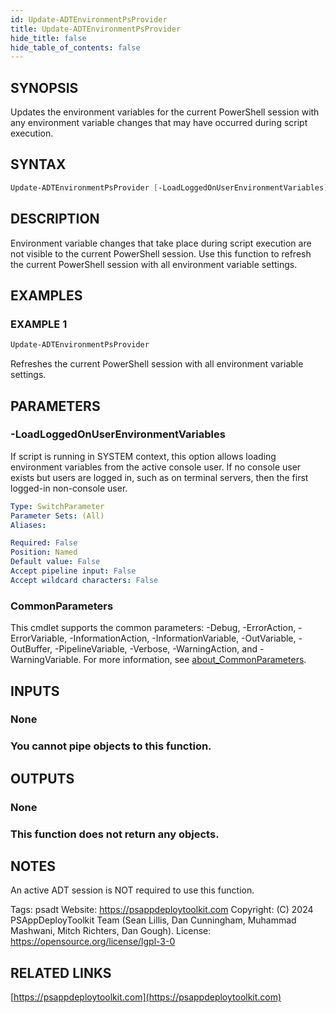 ```yaml
---
id: Update-ADTEnvironmentPsProvider
title: Update-ADTEnvironmentPsProvider
hide_title: false
hide_table_of_contents: false
---
```


## SYNOPSIS

Updates the environment variables for the current PowerShell session with any environment variable changes that may have occurred during script execution.

## SYNTAX

```powershell
Update-ADTEnvironmentPsProvider [-LoadLoggedOnUserEnvironmentVariables] [<CommonParameters>]
```

## DESCRIPTION

Environment variable changes that take place during script execution are not visible to the current PowerShell session.
Use this function to refresh the current PowerShell session with all environment variable settings.

## EXAMPLES

### EXAMPLE 1

```powershell
Update-ADTEnvironmentPsProvider
```

Refreshes the current PowerShell session with all environment variable settings.

## PARAMETERS

### -LoadLoggedOnUserEnvironmentVariables

If script is running in SYSTEM context, this option allows loading environment variables from the active console user.
If no console user exists but users are logged in, such as on terminal servers, then the first logged-in non-console user.

```yaml
Type: SwitchParameter
Parameter Sets: (All)
Aliases:

Required: False
Position: Named
Default value: False
Accept pipeline input: False
Accept wildcard characters: False
```

### CommonParameters

This cmdlet supports the common parameters: -Debug, -ErrorAction, -ErrorVariable, -InformationAction, -InformationVariable, -OutVariable, -OutBuffer, -PipelineVariable, -Verbose, -WarningAction, and -WarningVariable. For more information, see [about_CommonParameters](http://go.microsoft.com/fwlink/?LinkID=113216).

## INPUTS

### None

### You cannot pipe objects to this function.
## OUTPUTS

### None

### This function does not return any objects.
## NOTES
An active ADT session is NOT required to use this function.

Tags: psadt
Website: https://psappdeploytoolkit.com
Copyright: (C) 2024 PSAppDeployToolkit Team (Sean Lillis, Dan Cunningham, Muhammad Mashwani, Mitch Richters, Dan Gough).
License: https://opensource.org/license/lgpl-3-0

## RELATED LINKS

[https://psappdeploytoolkit.com](https://psappdeploytoolkit.com)

